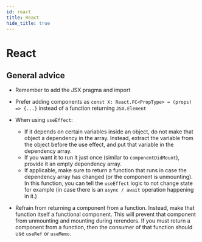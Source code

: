 ```yaml
---
id: react
title: React
hide_title: true
---
```


# React

## General advice 

- Remember to add the JSX pragma and import
- Prefer adding components as `const X: React.FC<PropType> = (props) => {...}` instead of a function returning `JSX.Element`
- When using `useEffect`:
    - If it depends on certain variables inside an object, do not make that object a dependency in the array. Instead, extract the variable from the object before the use effect, and put that variable in the dependency array.
    - If you want it to run it just once (similar to `componentDidMount`), provide it an empty dependency array.
    - If applicable, make sure to return a function that runs in case the dependency array has changed (or the component is unmounting). In this function, you can tell the `useEffect` logic to not change state for example (in case there is an `async / await` operation happening in it.)

- Refrain from returning a component from a function. Instead, make that function itself a functional component. This will prevent that component from unmounting and mounting during rerenders. If you must return a component from a function, then the consumer of that function should use `useRef` or `useMemo`.
